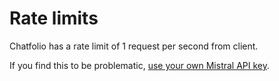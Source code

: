 # Rate limits

Chatfolio has a rate limit of 1 request per second from client.

If you find this to be problematic, [use your own Mistral API key](/docs/mistral-key).
